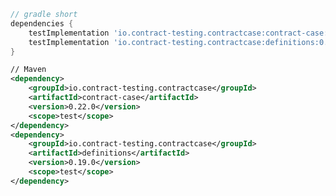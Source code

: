 ```gradle
// gradle short
dependencies {
    testImplementation 'io.contract-testing.contractcase:contract-case:0.22.0'
    testImplementation 'io.contract-testing.contractcase:definitions:0.22.0'
}
```

```xml
// Maven
<dependency>
    <groupId>io.contract-testing.contractcase</groupId>
    <artifactId>contract-case</artifactId>
    <version>0.22.0</version>
    <scope>test</scope>
</dependency>
<dependency>
    <groupId>io.contract-testing.contractcase</groupId>
    <artifactId>definitions</artifactId>
    <version>0.19.0</version>
    <scope>test</scope>
</dependency>
```
